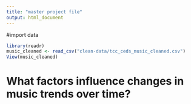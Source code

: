 ```yaml
---
title: "master project file"
output: html_document
---
```


#import data
```r
library(readr)
music_cleaned <- read_csv("clean-data/tcc_ceds_music_cleaned.csv")
View(music_cleaned)
```
#  What factors influence changes in music trends over time?




